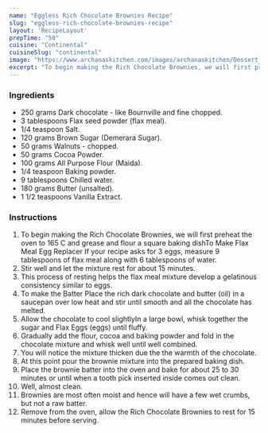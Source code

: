 ---
name: "Eggless Rich Chocolate Brownies Recipe"
slug: "eggless-rich-chocolate-brownies-recipe"
layout: 'RecipeLayout'
prepTime: "50"
cuisine: "Continental"
cuisineSlug: "continental"
image: "https://www.archanaskitchen.com/images/archanaskitchen/Dessert_Cakes/Eggless_Rich_Chocolate_Brownies_Fudge_Recipe-2.jpg"
excerpt: "To begin making the Rich Chocolate Brownies, we will first preheat the oven to 165 C and grease and flour a square baking dishTo Make Flax Meal Egg Replacer If your recipe asks for 3 eggs, measure 9 tablespoons of flax meal along with 6 tablespoons of water"
---

### Ingredients

- 250 grams Dark chocolate - like Bournville and fine chopped.
- 3 tablespoons Flax seed powder (flax meal).
- 1/4 teaspoon Salt.
- 120 grams Brown Sugar (Demerara Sugar).
- 50 grams Walnuts - chopped.
- 50 grams Cocoa Powder.
- 100 grams All Purpose Flour (Maida).
- 1/4 teaspoon Baking powder.
- 9 tablespoons Chilled water.
- 180 grams Butter (unsalted).
- 1 1/2 teaspoons Vanilla Extract.

### Instructions

1. To begin making the Rich Chocolate Brownies, we will first preheat the oven to 165 C and grease and flour a square baking dishTo Make Flax Meal Egg Replacer If your recipe asks for 3 eggs, measure 9 tablespoons of flax meal along with 6 tablespoons of water.
1. Stir well and let the mixture rest for about 15 minutes.
1. This process of resting helps the flax meal mixture develop a gelatinous consistency similar to eggs.
1. To make the Batter Place the rich dark chocolate and butter (oil) in a saucepan over low heat and stir until smooth and all the chocolate has melted.
1.  Allow the chocolate to cool slightlyIn a large bowl, whisk together the sugar and Flax Eggs (eggs) until fluffy.
1. Gradually add the flour, cocoa and baking powder and fold in the chocolate mixture and whisk well until well combined.
1. You will notice the mixture thicken due the the warmth of the chocolate.
1. At this point pour the brownie mixture into the prepared baking dish.
1. Place the brownie batter into the oven and bake for about 25 to 30 minutes or until when a tooth pick inserted inside comes out clean.
1. Well, almost clean.
1. Brownies are most often moist and hence will have a few wet crumbs, but not a raw batter.
1. Remove from the oven, allow the Rich Chocolate Brownies to rest for 15 minutes before serving.
